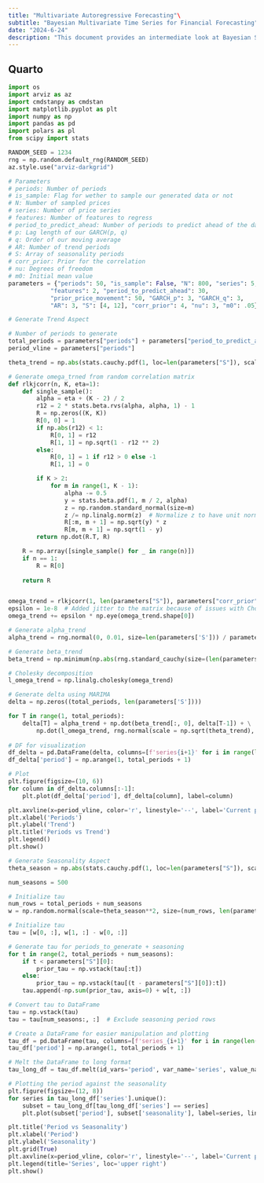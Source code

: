 ```yaml
---
title: "Multivariate Autoregressive Forecasting"\
subtitle: "Bayesian Multivariate Time Series for Financial Forecasting"
date: "2024-6-24"
description: "This document provides an intermediate look at Bayesian Struictural Time Series and Model Averaged Marginal Effects with Stan"
---
```


## Quarto


```python
import os
import arviz as az
import cmdstanpy as cmdstan
import matplotlib.pyplot as plt
import numpy as np
import pandas as pd
import polars as pl
from scipy import stats

RANDOM_SEED = 1234
rng = np.random.default_rng(RANDOM_SEED)
az.style.use("arviz-darkgrid")
```

```python
# Parameters
# periods: Number of periods 
# is_sample: Flag for wether to sample our generated data or not
# N: Number of sampled prices
# series: Number of price series
# features: Number of features to regress
# period_to_predict_ahead: Number of periods to predict ahead of the data
# p: Lag length of our GARCH(p, q)
# q: Order of our moving average
# AR: Number of trend periods
# S: Array of seasonality periods
# corr_prior: Prior for the correlation 
# nu: Degrees of freedom
# m0: Initial mean value
parameters = {"periods": 50, "is_sample": False, "N": 800, "series": 5,
            "features": 2, "period_to_predict_ahead": 30, 
            "prior_price_movement": 50, "GARCH_p": 3, "GARCH_q": 3,
            "AR": 3, "S": [4, 12], "corr_prior": 4, "nu": 3, "m0": .05}
```


```python
# Generate Trend Aspect

# Number of periods to generate
total_periods = parameters["periods"] + parameters["period_to_predict_ahead"]
period_vline = parameters["periods"]

theta_trend = np.abs(stats.cauchy.pdf(1, loc=len(parameters["S"]), scale=.01)) / parameters["prior_price_movement"] 

# Generate omega_trned from random correlation matrix
def rlkjcorr(n, K, eta=1):
    def single_sample():
        alpha = eta + (K - 2) / 2
        r12 = 2 * stats.beta.rvs(alpha, alpha, 1) - 1
        R = np.zeros((K, K))
        R[0, 0] = 1
        if np.abs(r12) < 1:
            R[0, 1] = r12
            R[1, 1] = np.sqrt(1 - r12 ** 2)
        else:
            R[0, 1] = 1 if r12 > 0 else -1
            R[1, 1] = 0

        if K > 2:
            for m in range(1, K - 1):
                alpha -= 0.5
                y = stats.beta.pdf(1, m / 2, alpha)
                z = np.random.standard_normal(size=m)
                z /= np.linalg.norm(z)  # Normalize z to have unit norm
                R[:m, m + 1] = np.sqrt(y) * z
                R[m, m + 1] = np.sqrt(1 - y)
        return np.dot(R.T, R)

    R = np.array([single_sample() for _ in range(n)])
    if n == 1:
        R = R[0]
    
    return R


omega_trend = rlkjcorr(1, len(parameters["S"]), parameters["corr_prior"])
epsilon = 1e-8  # Added jitter to the matrix because of issues with Cholesky decomposition 
omega_trend += epsilon * np.eye(omega_trend.shape[0])

# Generate alpha_trend
alpha_trend = rng.normal(0, 0.01, size=len(parameters['S'])) / parameters["prior_price_movement"]

# Generate beta_trend
beta_trend = np.minimum(np.abs(rng.standard_cauchy(size=(len(parameters["S"]), parameters["AR"])) * 0.1), 0.3)

# Cholesky decomposition
l_omega_trend = np.linalg.cholesky(omega_trend)

# Generate delta using MARIMA
delta = np.zeros((total_periods, len(parameters['S'])))

for T in range(1, total_periods):
    delta[T] = alpha_trend + np.dot(beta_trend[:, 0], delta[T-1]) + \
        np.dot(l_omega_trend, rng.normal(scale = np.sqrt(theta_trend), size = len(parameters["S"])))
    
# DF for visualization
df_delta = pd.DataFrame(delta, columns=[f'series{i+1}' for i in range(len(parameters['S']))])
df_delta['period'] = np.arange(1, total_periods + 1)

```

```python
# Plot
plt.figure(figsize=(10, 6))
for column in df_delta.columns[:-1]:
    plt.plot(df_delta['period'], df_delta[column], label=column)

plt.axvline(x=period_vline, color='r', linestyle='--', label='Current period')
plt.xlabel('Periods')
plt.ylabel('Trend')
plt.title('Periods vs Trend')
plt.legend()
plt.show()

```

```python
# Generate Seasonality Aspect
theta_season = np.abs(stats.cauchy.pdf(1, loc=len(parameters["S"]), scale=.01)) /parameters["prior_price_movement"] 

num_seasons = 500

# Initialize tau
num_rows = total_periods + num_seasons
w = np.random.normal(scale=theta_season**2, size=(num_rows, len(parameters["S"])))

# Initialize tau
tau = [w[0, :], w[1, :] - w[0, :]]

# Generate tau for periods_to_generate + seasoning
for t in range(2, total_periods + num_seasons):
    if t < parameters["S"][0]:
        prior_tau = np.vstack(tau[:t])
    else:
        prior_tau = np.vstack(tau[(t - parameters["S"][0]):t])
    tau.append(-np.sum(prior_tau, axis=0) + w[t, :])

# Convert tau to DataFrame
tau = np.vstack(tau)
tau = tau[num_seasons:, :]  # Exclude seasoning period rows

# Create a DataFrame for easier manipulation and plotting
tau_df = pd.DataFrame(tau, columns=[f'series_{i+1}' for i in range(len(parameters["S"]))])
tau_df['period'] = np.arange(1, total_periods + 1)

# Melt the DataFrame to long format
tau_long_df = tau_df.melt(id_vars='period', var_name='series', value_name='seasonality')

# Plotting the period against the seasonality
plt.figure(figsize=(12, 8))
for series in tau_long_df['series'].unique():
    subset = tau_long_df[tau_long_df['series'] == series]
    plt.plot(subset['period'], subset['seasonality'], label=series, linewidth=0.5, alpha=0.7)

plt.title('Period vs Seasonality')
plt.xlabel('Period')
plt.ylabel('Seasonality')
plt.grid(True)
plt.axvline(x=period_vline, color='r', linestyle='--', label='Current period')
plt.legend(title='Series', loc='upper right')
plt.show()
```